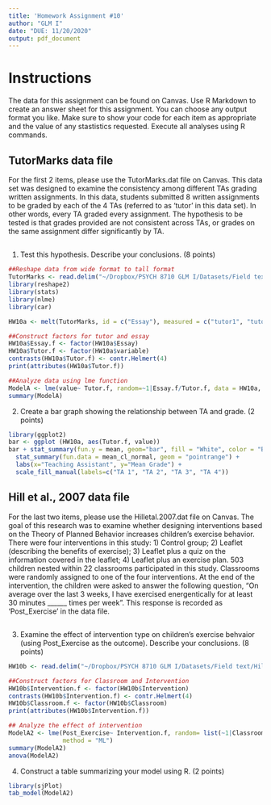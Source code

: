 ```yaml
---
title: 'Homework Assignment #10'
author: "GLM I"
date: "DUE: 11/20/2020"
output: pdf_document
---
```

# Instructions

The data for this assignment can be found on Canvas. Use R Markdown to create an answer sheet for this assignment. You can choose any output format you like. Make sure to show your code for each item as appropriate and the value of any stastistics requested. Execute all analyses using R commands.

## TutorMarks data file
For the first 2 items, please use the TutorMarks.dat file on Canvas. This data set was designed to examine the consistency among different TAs grading written assignments. In this data, students submitted 8 written assignments to be graded by each of the 4 TAs (referred to as 'tutor' in this data set). In other words, every TA graded every assignment. The hypothesis to be tested is that grades provided are not consistent across TAs, or grades on the same assignment differ significantly by TA. 

##
1. Test this hypothesis. Describe your conclusions. (8 points)

```r
##Reshape data from wide format to tall format
TutorMarks <- read.delim("~/Dropbox/PSYCH 8710 GLM I/Datasets/Field text/TutorMarks.dat")
library(reshape2)
library(stats)
library(nlme)
library(car)

HW10a <- melt(TutorMarks, id = c("Essay"), measured = c("tutor1", "tutor2", "tutor3","tutor4"))

##Construct factors for tutor and essay
HW10a$Essay.f <- factor(HW10a$Essay)
HW10a$Tutor.f <- factor(HW10a$variable)
contrasts(HW10a$Tutor.f) <- contr.Helmert(4)
print(attributes(HW10a$Tutor.f))

##Analyze data using lme function
ModelA <- lme(value~ Tutor.f, random=~1|Essay.f/Tutor.f, data = HW10a, method = "ML")
summary(ModelA)

```

2. Create a bar graph showing the relationship between TA and grade. (2 points)

```r
library(ggplot2)
bar <- ggplot (HW10a, aes(Tutor.f, value))
bar + stat_summary(fun.y = mean, geom="bar", fill = "White", color = "Black") + 
  stat_summary(fun.data = mean_cl_normal, geom = "pointrange") + 
  labs(x="Teaching Assistant", y="Mean Grade") + 
  scale_fill_manual(labels=c("TA 1", "TA 2", "TA 3", "TA 4"))
```

## Hill et al., 2007 data file
For the last two items, please use the Hilletal.2007.dat file on Canvas. The goal of this research was to examine whether designing interventions based on the Theory of Planned Behavior increases children's exercise behavior. There were four interventions in this study: 1) Control group; 2) Leaflet (describing the benefits of exercise); 3) Leaflet plus a quiz on the information covered in the leaflet; 4) Leaflet plus an exercise plan. 503 children nested within 22 classrooms participated in this study. Classrooms were randomly assigned to one of the four interventions. At the end of the intervention, the children were asked to answer the following question, "On average over the last 3 weeks, I have exercised energentically for at least 30 minutes ______ times per week". This response is recorded as 'Post_Exercise' in the data file. 

##
3. Examine the effect of intervention type on children's exercise behvaior (using Post_Exercise as the outcome). Describe your conclusions. (8 points)

```r
HW10b <- read.delim("~/Dropbox/PSYCH 8710 GLM I/Datasets/Field text/Hill et al. (2007).dat")

##Construct factors for Classroom and Intervention
HW10b$Intervention.f <- factor(HW10b$Intervention)
contrasts(HW10b$Intervention.f) <- contr.Helmert(4)
HW10b$Classroom.f <- factor(HW10b$Classroom)
print(attributes(HW10b$Intervention.f))

## Analyze the effect of intervention
ModelA2 <- lme(Post_Exercise~ Intervention.f, random= list(~1|Classroom.f, ~1|Intervention.f), data = HW10b, 
               method = "ML")
summary(ModelA2)
anova(ModelA2)
```

4. Construct a table summarizing your model using R. (2 points)
```r
library(sjPlot)
tab_model(ModelA2)
```

